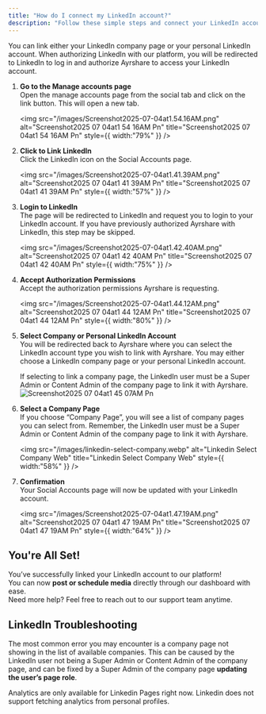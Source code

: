 ```yaml
---
title: "How do I connect my LinkedIn account?"
description: "Follow these simple steps and connect your LinkedIn account."
---
```


You can link either your LinkedIn company page or your personal LinkedIn account. When authorizing LinkedIn with our platform, you will be redirected to LinkedIn to log in and authorize Ayrshare to access your LinkedIn account.

1. **Go to the Manage accounts page**\
   Open the manage accounts page from the social tab and click on the link button. This will open a new tab.

   <img
     src="/images/Screenshot2025-07-04at1.54.16AM.png"
     alt="Screenshot2025 07 04at1 54 16AM Pn"
     title="Screenshot2025 07 04at1 54 16AM Pn"
     style={{ width:"79%" }}
   />
2. **Click to Link LinkedIn**\
   Click the LinkedIn icon on the Social Accounts page.

   <img
     src="/images/Screenshot2025-07-04at1.41.39AM.png"
     alt="Screenshot2025 07 04at1 41 39AM Pn"
     title="Screenshot2025 07 04at1 41 39AM Pn"
     style={{ width:"57%" }}
   />
3. **Login to LinkedIn**\
   The page will be redirected to LinkedIn and request you to login to your LinkedIn account. If you have previously authorized Ayrshare with LinkedIn, this step may be skipped.

   <img
     src="/images/Screenshot2025-07-04at1.42.40AM.png"
     alt="Screenshot2025 07 04at1 42 40AM Pn"
     title="Screenshot2025 07 04at1 42 40AM Pn"
     style={{ width:"75%" }}
   />
4. **Accept Authorization Permissions**\
   Accept the authorization permissions Ayrshare is requesting.

   <img
     src="/images/Screenshot2025-07-04at1.44.12AM.png"
     alt="Screenshot2025 07 04at1 44 12AM Pn"
     title="Screenshot2025 07 04at1 44 12AM Pn"
     style={{ width:"80%" }}
   />
5. **Select Company or Personal LinkedIn Account**\
   You will be redirected back to Ayrshare where you can select the LinkedIn account type you wish to link with Ayrshare. You may either choose a LinkedIn company page or your personal LinkedIn account.

   <Tip>
     If selecting to link a company page, the LinkedIn user must be a Super Admin or Content Admin of the company page to link it with Ayrshare.
   </Tip>
   <img
     src="/images/Screenshot2025-07-04at1.45.07AM.png"
     alt="Screenshot2025 07 04at1 45 07AM Pn"
     title="Screenshot2025 07 04at1 45 07AM Pn"
     style={{ width:"64%" }}
   />
6. **Select a Company Page**\
   If you choose “Company Page”, you will see a list of company pages you can select from. Remember, the LinkedIn user must be a Super Admin or Content Admin of the company page to link it with Ayrshare.

   <img
     src="/images/linkedin-select-company.webp"
     alt="Linkedin Select Company Web"
     title="Linkedin Select Company Web"
     style={{ width:"58%" }}
   />
7. **Confirmation**\
   Your Social Accounts page will now be updated with your LinkedIn account.

   <img
     src="/images/Screenshot2025-07-04at1.47.19AM.png"
     alt="Screenshot2025 07 04at1 47 19AM Pn"
     title="Screenshot2025 07 04at1 47 19AM Pn"
     style={{ width:"64%" }}
   />

## You're All Set\!

You’ve successfully linked your LinkedIn account to our platform\! \
You can now **post or schedule media** directly through our dashboard with ease.\
Need more help? Feel free to reach out to our support team anytime.

## **LinkedIn Troubleshooting**

The most common error you may encounter is a company page not showing in the list of available companies. This can be caused by the LinkedIn user not being a Super Admin or Content Admin of the company page, and can be fixed by a Super Admin of the company page **updating the user’s page role**.

<Info>
  Analytics are only available for Linkedin Pages right now. Linkedin does not support fetching analytics from personal profiles.
</Info>